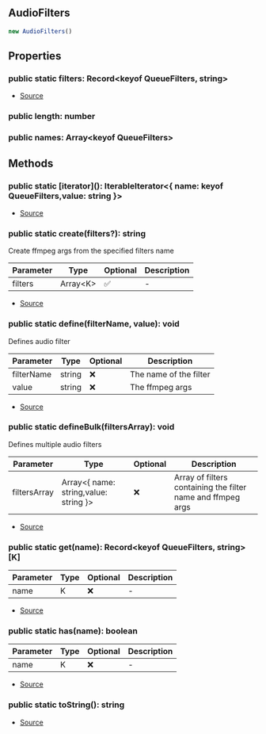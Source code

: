 ## AudioFilters

```typescript
new AudioFilters()
```

## Properties
### public static filters: Record\<keyof QueueFilters, string>
- [Source](https://github.com/Androz2091/discord-player/blob/e31bc2a/packages/discord-player/src/utils/AudioFilters.ts#L10)
### public  length: number

### public  names: Array\<keyof QueueFilters>

## Methods
### public static \[iterator](): IterableIterator\<\{ name: keyof QueueFilters,value: string }>
- [Source](https://github.com/Androz2091/discord-player/blob/e31bc2a/packages/discord-player/src/utils/AudioFilters.ts#L55)
### public static create(filters?): string
Create ffmpeg args from the specified filters name




| Parameter | Type | Optional | Description |
| ----------- | ----------- | ----------- | ----------- |
| filters | Array\<K> | ✅ | - |


- [Source](https://github.com/Androz2091/discord-player/blob/e31bc2a/packages/discord-player/src/utils/AudioFilters.ts#L79)
### public static define(filterName, value): void
Defines audio filter




| Parameter | Type | Optional | Description |
| ----------- | ----------- | ----------- | ----------- |
| filterName | string | ❌ | The name of the filter |
| value | string | ❌ | The ffmpeg args |


- [Source](https://github.com/Androz2091/discord-player/blob/e31bc2a/packages/discord-player/src/utils/AudioFilters.ts#L92)
### public static defineBulk(filtersArray): void
Defines multiple audio filters




| Parameter | Type | Optional | Description |
| ----------- | ----------- | ----------- | ----------- |
| filtersArray | Array\<\{ name: string,value: string }> | ❌ | Array of filters containing the filter name and ffmpeg args |


- [Source](https://github.com/Androz2091/discord-player/blob/e31bc2a/packages/discord-player/src/utils/AudioFilters.ts#L100)
### public static get(name): Record\<keyof QueueFilters, string>\[K]
| Parameter | Type | Optional | Description |
| ----------- | ----------- | ----------- | ----------- |
| name | K | ❌ | - |


- [Source](https://github.com/Androz2091/discord-player/blob/e31bc2a/packages/discord-player/src/utils/AudioFilters.ts#L47)
### public static has(name): boolean
| Parameter | Type | Optional | Description |
| ----------- | ----------- | ----------- | ----------- |
| name | K | ❌ | - |


- [Source](https://github.com/Androz2091/discord-player/blob/e31bc2a/packages/discord-player/src/utils/AudioFilters.ts#L51)
### public static toString(): string
- [Source](https://github.com/Androz2091/discord-player/blob/e31bc2a/packages/discord-player/src/utils/AudioFilters.ts#L70)